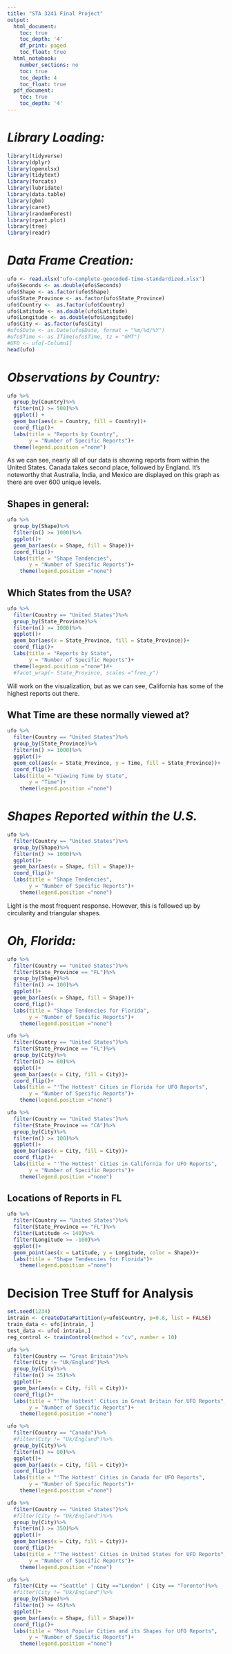 ```yaml
---
title: "STA 3241 Final Project"
output:
  html_document:
    toc: true
    toc_depth: '4'
    df_print: paged
    toc_float: true
  html_notebook:
    number_sections: no
    toc: true
    toc_depth: 4
    toc_float: true
  pdf_document:
    toc: true
    toc_depth: '4'
---
```

# ***Library Loading:***
```r
library(tidyverse)
library(dplyr)
library(openxlsx)
library(tidytext)
library(forcats)
library(lubridate)
library(data.table)
library(gbm)
library(caret)
library(randomForest)
library(rpart.plot)
library(tree)
library(readr)
```

# ***Data Frame Creation:***
```r
ufo <- read.xlsx("ufo-complete-geocoded-time-standardized.xlsx")
ufo$Seconds <- as.double(ufo$Seconds)
ufo$Shape <- as.factor(ufo$Shape)
ufo$State_Province <- as.factor(ufo$State_Province)
ufo$Country <-  as.factor(ufo$Country)
ufo$Latitude <- as.double(ufo$Latitude)
ufo$Longitude <- as.double(ufo$Longitude)
ufo$City <- as.factor(ufo$City)
#ufo$Date <- as.Date(ufo$Date, format = "%m/%d/%Y")
#ufo$Time <- as.ITime(ufo$Time, tz = "GMT")
#UFO <- ufo[-Column1]
head(ufo)
```


# ***Observations by Country:***
```r
ufo %>%
  group_by(Country)%>%
  filter(n() >= 500)%>%
  ggplot() +
  geom_bar(aes(x = Country, fill = Country))+ 
  coord_flip()+
  labs(title = "Reports by Country", 
       y = "Number of Specific Reports")+
  theme(legend.position ="none")
```

As we can see, nearly all of our data is showing reports from within the United States. 
Canada takes second place, followed by England. 
It's noteworthy that Australia, India, and Mexico are displayed on this graph as there are over 600 unique levels. 


## **Shapes in general:**
```r
ufo %>%
  group_by(Shape)%>%
  filter(n() >= 1000)%>%
  ggplot()+
  geom_bar(aes(x = Shape, fill = Shape))+ 
  coord_flip()+
  labs(title = "Shape Tendencies", 
       y = "Number of Specific Reports")+
    theme(legend.position ="none")
```




## **Which States from the USA?**
```r
ufo %>%
  filter(Country == "United States")%>%
  group_by(State_Province)%>%
  filter(n() >= 1000)%>%
  ggplot()+
  geom_bar(aes(x = State_Province, fill = State_Province))+ 
  coord_flip()+
  labs(title = "Reports by State", 
       y = "Number of Specific Reports")+
  theme(legend.position ="none")#+
  #facet_wrap(~ State_Province, scales ="free_y")
```

Will work on the visualization, but as we can see, California has some of the highest reports out there. 

## **What Time are these normally viewed at?**
```r
ufo %>%
  filter(Country == "United States")%>%
  group_by(State_Province)%>%
  filter(n() >= 1000)%>%
  ggplot()+
  geom_col(aes(x = State_Province, y = Time, fill = State_Province))+ 
  coord_flip()+
  labs(title = "Viewing Time by State", 
       y = "Time")+
    theme(legend.position ="none")
```


# ***Shapes Reported within the U.S.***
```r
ufo %>%
  filter(Country == "United States")%>%
  group_by(Shape)%>%
  filter(n() >= 1000)%>%
  ggplot()+
  geom_bar(aes(x = Shape, fill = Shape))+ 
  coord_flip()+
  labs(title = "Shape Tendencies", 
       y = "Number of Specific Reports")+
    theme(legend.position ="none")
```

Light is the most frequent response. 
However, this is followed up by circularity and triangular shapes. 



# ***Oh, Florida:***
```r
ufo %>%
  filter(Country == "United States")%>%
  filter(State_Province == "FL")%>%
  group_by(Shape)%>%
  filter(n() >= 100)%>%
  ggplot()+
  geom_bar(aes(x = Shape, fill = Shape))+ 
  coord_flip()+
  labs(title = "Shape Tendencies for Florida", 
       y = "Number of Specific Reports")+
    theme(legend.position ="none")
```

```r
ufo %>%
  filter(Country == "United States")%>%
  filter(State_Province == "FL")%>%
  group_by(City)%>%
  filter(n() >= 60)%>%
  ggplot()+
  geom_bar(aes(x = City, fill = City))+ 
  coord_flip()+
  labs(title = "'The Hottest' Cities in Florida for UFO Reports", 
       y = "Number of Specific Reports")+
    theme(legend.position ="none")
```


```r
ufo %>%
  filter(Country == "United States")%>%
  filter(State_Province == "CA")%>%
  group_by(City)%>%
  filter(n() >= 100)%>%
  ggplot()+
  geom_bar(aes(x = City, fill = City))+ 
  coord_flip()+
  labs(title = "'The Hottest' Cities in California for UFO Reports", 
       y = "Number of Specific Reports")+
    theme(legend.position ="none")
```




## Locations of Reports in FL
```r
ufo %>%
  filter(Country == "United States")%>%
  filter(State_Province == "FL")%>%
  filter(Latitude <= 140)%>%
  filter(Longitude >= -100)%>%
  ggplot()+
  geom_point(aes(x = Latitude, y = Longitude, color = Shape))+ 
  labs(title = "Shape Tendencies for Florida")+
    theme(legend.position ="none")
```


# Decision Tree Stuff for Analysis

```r
set.seed(1234)
intrain <- createDataPartition(y=ufo$Country, p=0.8, list = FALSE)
train_data <- ufo[intrain, ]
test_data <- ufo[-intrain,]
reg_control <- trainControl(method = "cv", number = 10)
```

```r
ufo %>%
  filter(Country == "Great Britain")%>%
  filter(City != "Uk/England")%>%
  group_by(City)%>%
  filter(n() >= 35)%>%
  ggplot()+
  geom_bar(aes(x = City, fill = City))+ 
  coord_flip()+
  labs(title = "'The Hottest' Cities in Great Britain for UFO Reports", 
       y = "Number of Specific Reports")+
    theme(legend.position ="none")
```


```r
ufo %>%
  filter(Country == "Canada")%>%
  #filter(City != "Uk/England")%>%
  group_by(City)%>%
  filter(n() >= 80)%>%
  ggplot()+
  geom_bar(aes(x = City, fill = City))+ 
  coord_flip()+
  labs(title = "'The Hottest' Cities in Canada for UFO Reports", 
       y = "Number of Specific Reports")+
    theme(legend.position ="none")
```

```r
ufo %>%
  filter(Country == "United States")%>%
  #filter(City != "Uk/England")%>%
  group_by(City)%>%
  filter(n() >= 350)%>%
  ggplot()+
  geom_bar(aes(x = City, fill = City))+ 
  coord_flip()+
  labs(title = "'The Hottest' Cities in United States for UFO Reports", 
       y = "Number of Specific Reports")+
    theme(legend.position ="none")
```

```r
ufo %>%
  filter(City == "Seattle" | City =="London" | City == "Toronto")%>%
  #filter(City != "Uk/England")%>%
  group_by(Shape)%>%
  filter(n() >= 45)%>%
  ggplot()+
  geom_bar(aes(x = Shape, fill = Shape))+ 
  coord_flip()+
  labs(title = "Most Popular Cities and its Shapes for UFO Reports", 
       y = "Number of Specific Reports")+
    theme(legend.position ="none")
```


